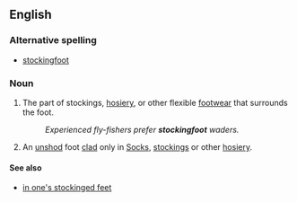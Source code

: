 ==English==

===Alternative spelling===
*[[stockingfoot]]

===Noun===
{{en-noun|sg=[[stocking]]-[[foot]]|stocking-feet}}

# The part of stockings, [[hosiery]], or other flexible [[footwear]] that surrounds the foot.
#:''Experienced fly-fishers prefer '''stockingfoot''' waders.''
# An [[unshod]] foot [[clad]] only in [[socks|Socks]], [[stockings]] or other [[hosiery]].

====See also====
*[[in one's stockinged feet]]